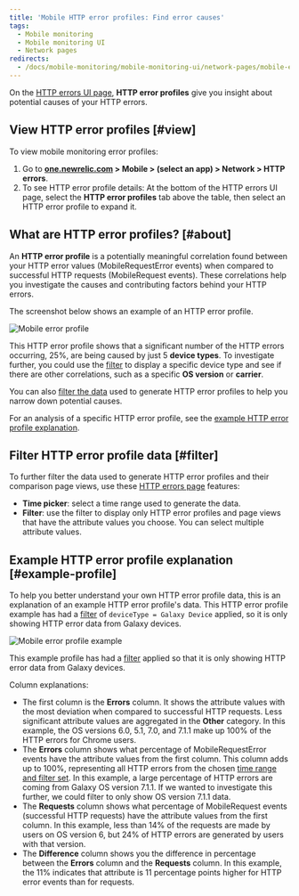 ```yaml
---
title: 'Mobile HTTP error profiles: Find error causes'
tags:
  - Mobile monitoring
  - Mobile monitoring UI
  - Network pages
redirects:
  - /docs/mobile-monitoring/mobile-monitoring-ui/network-pages/mobile-error-profiles-find-error-causes
---
```


On the [HTTP errors UI page](/docs/mobile-monitoring/mobile-monitoring-ui/network-pages/http-errors-network-failure-analysis), **HTTP error profiles** give you insight about potential causes of your HTTP errors.

## View HTTP error profiles [#view]

To view mobile monitoring error profiles:

1. Go to **[one.newrelic.com](https://one.newrelic.com) > Mobile > (select an app) > Network > HTTP errors**.
2. To see HTTP error profile details: At the bottom of the HTTP errors UI page, select the **HTTP error profiles** tab above the table, then select an HTTP error profile to expand it.

## What are HTTP error profiles? [#about]

An **HTTP error profile** is a potentially meaningful correlation found between your HTTP error values (MobileRequestError events) when compared to successful HTTP requests (MobileRequest events). These correlations help you investigate the causes and contributing factors behind your HTTP errors.

The screenshot below shows an example of an HTTP error profile.

![Mobile error profile](./images/mobile-error-profile-devicetype.png "Mobile error profile")

This HTTP error profile shows that a significant number of the HTTP errors occurring, 25%, are being caused by just 5 **device types**. To investigate further, you could use the [filter](#filter) to display a specific device type and see if there are other correlations, such as a specific **OS version** or **carrier**.

You can also [filter the data](#filter) used to generate HTTP error profiles to help you narrow down potential causes.

For an analysis of a specific HTTP error profile, see the [example HTTP error profile explanation](#example-profile).

## Filter HTTP error profile data [#filter]

To further filter the data used to generate HTTP error profiles and their comparison page views, use these [HTTP errors page](docs/mobile-monitoring/mobile-monitoring-ui/network-pages/http-errors-network-failure-analysis#group-sort-filters) features:

* **Time picker**: select a time range used to generate the data.
* **Filter**: use the filter to display only HTTP error profiles and page views that have the attribute values you choose. You can select multiple attribute values.

## Example HTTP error profile explanation [#example-profile]

To help you better understand your own HTTP error profile data, this is an explanation of an example HTTP error profile's data. This HTTP error profile example has had a [filter](#filter) of `deviceType = Galaxy Device` applied, so it is only showing HTTP error data from Galaxy devices.

![Mobile error profile example](./images/mobile-error-profile-example_0.png "Mobile error profile example")

This example profile has had a [filter](#filter) applied so that it is only showing HTTP error data from Galaxy devices.

Column explanations:

* The first column is the **Errors** column. It shows the attribute values with the most deviation when compared to successful HTTP requests. Less significant attribute values are aggregated in the **Other** category. In this example, the OS versions 6.0, 5.1, 7.0, and 7.1.1 make up 100% of the HTTP errors for Chrome users.
* The **Errors** column shows what percentage of MobileRequestError events have the attribute values from the first column. This column adds up to 100%, representing all HTTP errors from the chosen [time range and filter set](#filter). In this example, a large percentage of HTTP errors are coming from Galaxy OS version 7.1.1. If we wanted to investigate this further, we could filter to only show OS version 7.1.1 data.
* The **Requests** column shows what percentage of MobileRequest events (successful HTTP requests) have the attribute values from the first column. In this example, less than 14% of the requests are made by users on OS version 6, but 24% of HTTP errors are generated by users with that version.
* The **Difference** column shows you the difference in percentage between the **Errors** column and the **Requests** column. In this example, the <Icon name="nr-caret-up"/>
  11% indicates that attribute is 11 percentage points higher for HTTP error events than for requests.
